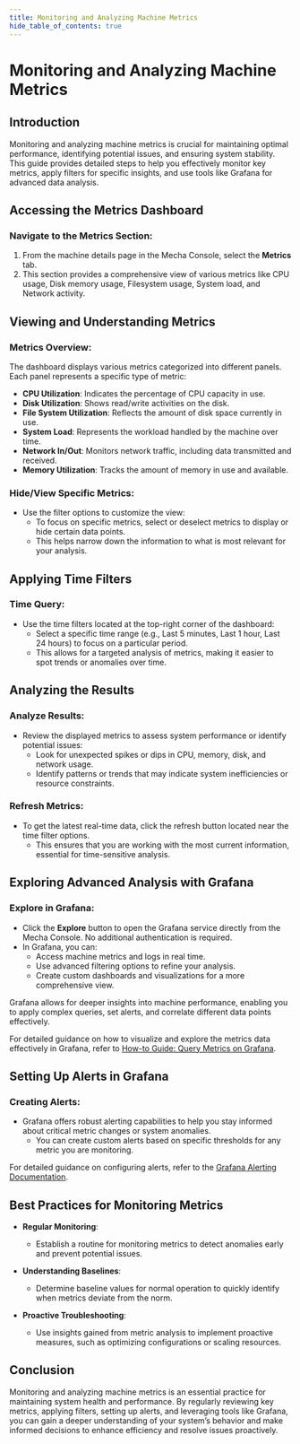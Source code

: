 ```yaml
---
title: Monitoring and Analyzing Machine Metrics
hide_table_of_contents: true
---
```

# Monitoring and Analyzing Machine Metrics

## Introduction

Monitoring and analyzing machine metrics is crucial for maintaining optimal performance, identifying potential issues, and ensuring system stability. This guide provides detailed steps to help you effectively monitor key metrics, apply filters for specific insights, and use tools like Grafana for advanced data analysis.

## Accessing the Metrics Dashboard

### Navigate to the Metrics Section:

1. From the machine details page in the Mecha Console, select the **Metrics** tab.
2. This section provides a comprehensive view of various metrics like CPU usage, Disk memory usage, Filesystem usage, System load, and Network activity.

## Viewing and Understanding Metrics

### Metrics Overview:

The dashboard displays various metrics categorized into different panels. Each panel represents a specific type of metric:

- **CPU Utilization**: Indicates the percentage of CPU capacity in use.
- **Disk Utilization**: Shows read/write activities on the disk.
- **File System Utilization**: Reflects the amount of disk space currently in use.
- **System Load**: Represents the workload handled by the machine over time.
- **Network In/Out**: Monitors network traffic, including data transmitted and received.
- **Memory Utilization**: Tracks the amount of memory in use and available.

### Hide/View Specific Metrics:

- Use the filter options to customize the view:
  - To focus on specific metrics, select or deselect metrics to display or hide certain data points.
  - This helps narrow down the information to what is most relevant for your analysis.

## Applying Time Filters

### Time Query:

- Use the time filters located at the top-right corner of the dashboard:
  - Select a specific time range (e.g., Last 5 minutes, Last 1 hour, Last 24 hours) to focus on a particular period.
  - This allows for a targeted analysis of metrics, making it easier to spot trends or anomalies over time.

## Analyzing the Results

### Analyze Results:

- Review the displayed metrics to assess system performance or identify potential issues:
  - Look for unexpected spikes or dips in CPU, memory, disk, and network usage.
  - Identify patterns or trends that may indicate system inefficiencies or resource constraints.

### Refresh Metrics:

- To get the latest real-time data, click the refresh button located near the time filter options.
  - This ensures that you are working with the most current information, essential for time-sensitive analysis.

## Exploring Advanced Analysis with Grafana

### Explore in Grafana:

- Click the **Explore** button to open the Grafana service directly from the Mecha Console. No additional authentication is required.
- In Grafana, you can:
  - Access machine metrics and logs in real time.
  - Use advanced filtering options to refine your analysis.
  - Create custom dashboards and visualizations for a more comprehensive view.

Grafana allows for deeper insights into machine performance, enabling you to apply complex queries, set alerts, and correlate different data points effectively.

For detailed guidance on how to visualize and explore the metrics data effectively in Grafana, refer to [How-to Guide: Query Metrics on Grafana](#).

## Setting Up Alerts in Grafana

### Creating Alerts:

- Grafana offers robust alerting capabilities to help you stay informed about critical metric changes or system anomalies.
  - You can create custom alerts based on specific thresholds for any metric you are monitoring.

For detailed guidance on configuring alerts, refer to the [Grafana Alerting Documentation](#).

## Best Practices for Monitoring Metrics

- **Regular Monitoring**:
  - Establish a routine for monitoring metrics to detect anomalies early and prevent potential issues.

- **Understanding Baselines**:
  - Determine baseline values for normal operation to quickly identify when metrics deviate from the norm.

- **Proactive Troubleshooting**:
  - Use insights gained from metric analysis to implement proactive measures, such as optimizing configurations or scaling resources.

## Conclusion

Monitoring and analyzing machine metrics is an essential practice for maintaining system health and performance. By regularly reviewing key metrics, applying filters, setting up alerts, and leveraging tools like Grafana, you can gain a deeper understanding of your system’s behavior and make informed decisions to enhance efficiency and resolve issues proactively.
